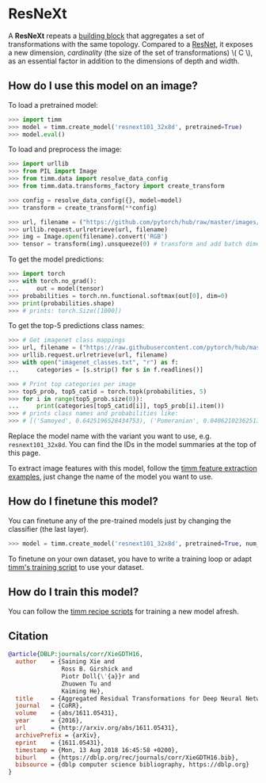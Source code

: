 # ResNeXt

A **ResNeXt** repeats a [building block](https://paperswithcode.com/method/resnext-block) that aggregates a set of transformations with the same topology. Compared to a [ResNet](https://paperswithcode.com/method/resnet), it exposes a new dimension,  *cardinality* (the size of the set of transformations) \\( C \\), as an essential factor in addition to the dimensions of depth and width.

## How do I use this model on an image?

To load a pretrained model:

```py
>>> import timm
>>> model = timm.create_model('resnext101_32x8d', pretrained=True)
>>> model.eval()
```

To load and preprocess the image:

```py
>>> import urllib
>>> from PIL import Image
>>> from timm.data import resolve_data_config
>>> from timm.data.transforms_factory import create_transform

>>> config = resolve_data_config({}, model=model)
>>> transform = create_transform(**config)

>>> url, filename = ("https://github.com/pytorch/hub/raw/master/images/dog.jpg", "dog.jpg")
>>> urllib.request.urlretrieve(url, filename)
>>> img = Image.open(filename).convert('RGB')
>>> tensor = transform(img).unsqueeze(0) # transform and add batch dimension
```

To get the model predictions:

```py
>>> import torch
>>> with torch.no_grad():
...     out = model(tensor)
>>> probabilities = torch.nn.functional.softmax(out[0], dim=0)
>>> print(probabilities.shape)
>>> # prints: torch.Size([1000])
```

To get the top-5 predictions class names:

```py
>>> # Get imagenet class mappings
>>> url, filename = ("https://raw.githubusercontent.com/pytorch/hub/master/imagenet_classes.txt", "imagenet_classes.txt")
>>> urllib.request.urlretrieve(url, filename)
>>> with open("imagenet_classes.txt", "r") as f:
...     categories = [s.strip() for s in f.readlines()]

>>> # Print top categories per image
>>> top5_prob, top5_catid = torch.topk(probabilities, 5)
>>> for i in range(top5_prob.size(0)):
...     print(categories[top5_catid[i]], top5_prob[i].item())
>>> # prints class names and probabilities like:
>>> # [('Samoyed', 0.6425196528434753), ('Pomeranian', 0.04062102362513542), ('keeshond', 0.03186424449086189), ('white wolf', 0.01739676296710968), ('Eskimo dog', 0.011717947199940681)]
```

Replace the model name with the variant you want to use, e.g. `resnext101_32x8d`. You can find the IDs in the model summaries at the top of this page.

To extract image features with this model, follow the [timm feature extraction examples](../feature_extraction), just change the name of the model you want to use.

## How do I finetune this model?

You can finetune any of the pre-trained models just by changing the classifier (the last layer).

```py
>>> model = timm.create_model('resnext101_32x8d', pretrained=True, num_classes=NUM_FINETUNE_CLASSES)
```
To finetune on your own dataset, you have to write a training loop or adapt [timm's training
script](https://github.com/rwightman/pytorch-image-models/blob/master/train.py) to use your dataset.

## How do I train this model?

You can follow the [timm recipe scripts](../scripts) for training a new model afresh.

## Citation

```BibTeX
@article{DBLP:journals/corr/XieGDTH16,
  author    = {Saining Xie and
               Ross B. Girshick and
               Piotr Doll{\'{a}}r and
               Zhuowen Tu and
               Kaiming He},
  title     = {Aggregated Residual Transformations for Deep Neural Networks},
  journal   = {CoRR},
  volume    = {abs/1611.05431},
  year      = {2016},
  url       = {http://arxiv.org/abs/1611.05431},
  archivePrefix = {arXiv},
  eprint    = {1611.05431},
  timestamp = {Mon, 13 Aug 2018 16:45:58 +0200},
  biburl    = {https://dblp.org/rec/journals/corr/XieGDTH16.bib},
  bibsource = {dblp computer science bibliography, https://dblp.org}
}
```

<!--
Type: model-index
Collections:
- Name: ResNeXt
  Paper:
    Title: Aggregated Residual Transformations for Deep Neural Networks
    URL: https://paperswithcode.com/paper/aggregated-residual-transformations-for-deep
Models:
- Name: resnext101_32x8d
  In Collection: ResNeXt
  Metadata:
    FLOPs: 21180417024
    Parameters: 88790000
    File Size: 356082095
    Architecture:
    - 1x1 Convolution
    - Batch Normalization
    - Convolution
    - Global Average Pooling
    - Grouped Convolution
    - Max Pooling
    - ReLU
    - ResNeXt Block
    - Residual Connection
    - Softmax
    Tasks:
    - Image Classification
    Training Data:
    - ImageNet
    ID: resnext101_32x8d
    Crop Pct: '0.875'
    Image Size: '224'
    Interpolation: bilinear
  Code: https://github.com/rwightman/pytorch-image-models/blob/b9843f954b0457af2db4f9dea41a8538f51f5d78/timm/models/resnet.py#L877
  Weights: https://download.pytorch.org/models/resnext101_32x8d-8ba56ff5.pth
  Results:
  - Task: Image Classification
    Dataset: ImageNet
    Metrics:
      Top 1 Accuracy: 79.3%
      Top 5 Accuracy: 94.53%
- Name: resnext50_32x4d
  In Collection: ResNeXt
  Metadata:
    FLOPs: 5472648192
    Parameters: 25030000
    File Size: 100435887
    Architecture:
    - 1x1 Convolution
    - Batch Normalization
    - Convolution
    - Global Average Pooling
    - Grouped Convolution
    - Max Pooling
    - ReLU
    - ResNeXt Block
    - Residual Connection
    - Softmax
    Tasks:
    - Image Classification
    Training Data:
    - ImageNet
    ID: resnext50_32x4d
    Crop Pct: '0.875'
    Image Size: '224'
    Interpolation: bicubic
  Code: https://github.com/rwightman/pytorch-image-models/blob/b9843f954b0457af2db4f9dea41a8538f51f5d78/timm/models/resnet.py#L851
  Weights: https://github.com/rwightman/pytorch-image-models/releases/download/v0.1-weights/resnext50_32x4d_ra-d733960d.pth
  Results:
  - Task: Image Classification
    Dataset: ImageNet
    Metrics:
      Top 1 Accuracy: 79.79%
      Top 5 Accuracy: 94.61%
- Name: resnext50d_32x4d
  In Collection: ResNeXt
  Metadata:
    FLOPs: 5781119488
    Parameters: 25050000
    File Size: 100515304
    Architecture:
    - 1x1 Convolution
    - Batch Normalization
    - Convolution
    - Global Average Pooling
    - Grouped Convolution
    - Max Pooling
    - ReLU
    - ResNeXt Block
    - Residual Connection
    - Softmax
    Tasks:
    - Image Classification
    Training Data:
    - ImageNet
    ID: resnext50d_32x4d
    Crop Pct: '0.875'
    Image Size: '224'
    Interpolation: bicubic
  Code: https://github.com/rwightman/pytorch-image-models/blob/b9843f954b0457af2db4f9dea41a8538f51f5d78/timm/models/resnet.py#L869
  Weights: https://github.com/rwightman/pytorch-image-models/releases/download/v0.1-weights/resnext50d_32x4d-103e99f8.pth
  Results:
  - Task: Image Classification
    Dataset: ImageNet
    Metrics:
      Top 1 Accuracy: 79.67%
      Top 5 Accuracy: 94.87%
- Name: tv_resnext50_32x4d
  In Collection: ResNeXt
  Metadata:
    FLOPs: 5472648192
    Parameters: 25030000
    File Size: 100441675
    Architecture:
    - 1x1 Convolution
    - Batch Normalization
    - Convolution
    - Global Average Pooling
    - Grouped Convolution
    - Max Pooling
    - ReLU
    - ResNeXt Block
    - Residual Connection
    - Softmax
    Tasks:
    - Image Classification
    Training Techniques:
    - SGD with Momentum
    - Weight Decay
    Training Data:
    - ImageNet
    ID: tv_resnext50_32x4d
    LR: 0.1
    Epochs: 90
    Crop Pct: '0.875'
    LR Gamma: 0.1
    Momentum: 0.9
    Batch Size: 32
    Image Size: '224'
    LR Step Size: 30
    Weight Decay: 0.0001
    Interpolation: bilinear
  Code: https://github.com/rwightman/pytorch-image-models/blob/9a25fdf3ad0414b4d66da443fe60ae0aa14edc84/timm/models/resnet.py#L842
  Weights: https://download.pytorch.org/models/resnext50_32x4d-7cdf4587.pth
  Results:
  - Task: Image Classification
    Dataset: ImageNet
    Metrics:
      Top 1 Accuracy: 77.61%
      Top 5 Accuracy: 93.68%
-->
